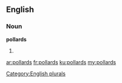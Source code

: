 ==English==

===Noun===
'''pollards'''

# {{plural of|pollard}}

[[Category:English plurals]]

[[ar:pollards]]
[[fr:pollards]]
[[ku:pollards]]
[[my:pollards]]